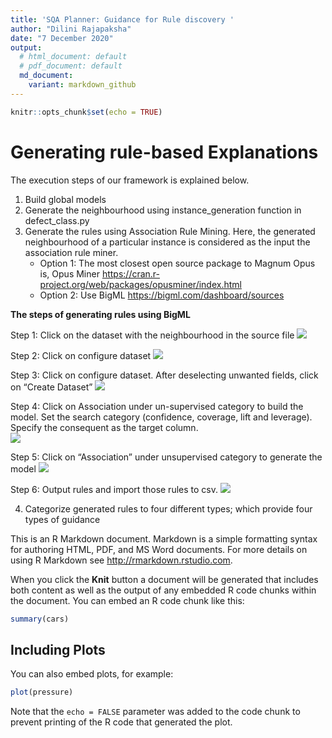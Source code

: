 ```yaml
---
title: 'SQA Planner: Guidance for Rule discovery '
author: "Dilini Rajapaksha"
date: "7 December 2020"
output:
  # html_document: default
  # pdf_document: default
  md_document:
    variant: markdown_github
---
```


```r
knitr::opts_chunk$set(echo = TRUE)
```

# Generating rule-based Explanations
The execution steps of our framework is explained below.

1. Build global models
2. Generate the neighbourhood using instance_generation function in defect_class.py
3. Generate the rules using Association Rule Mining. 
   Here, the generated neighbourhood of a particular instance is considered as the input the association rule miner. 
      * Option 1: The most closest open source package to Magnum Opus is, Opus Miner <https://cran.r-project.org/web/packages/opusminer/index.html>
      * Option 2: Use BigML <https://bigml.com/dashboard/sources>
      
  **The steps of generating rules using BigML** 
  
  Step 1: Click on the dataset with the neighbourhood in the source file
  ![](bigML/create_source_1.png)
      
  Step 2: Click on configure dataset
    ![](bigML/configure_source_2.png)
  
  
 Step 3: Click on configure dataset. After deselecting unwanted fields, click on “Create Dataset”
  ![](bigML/configure_dataset_3.png)
    
  Step 4: Click on Association under un-supervised category to build the model. Set the search category (confidence, coverage, lift and leverage). Specify the consequent as the target column.  
  ![](bigML/association_setup_model_7.png)
  
  
  Step 5: Click on "Association" under unsupervised category to generate the model 
    ![](bigML/association_4.png)
  
  
  Step 6: Output rules and import those rules to csv.
   ![](bigML/output_5.png)
  
4. Categorize generated rules to four different types; which provide four types of guidance 



This is an R Markdown document. Markdown is a simple formatting syntax for authoring HTML, PDF, and MS Word documents. For more details on using R Markdown see <http://rmarkdown.rstudio.com>.

When you click the **Knit** button a document will be generated that includes both content as well as the output of any embedded R code chunks within the document. You can embed an R code chunk like this:

```r
summary(cars)
```

## Including Plots

You can also embed plots, for example:

```r
plot(pressure)
```

Note that the `echo = FALSE` parameter was added to the code chunk to prevent printing of the R code that generated the plot.
